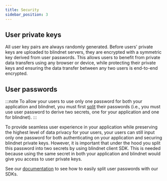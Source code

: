 ```yaml
---
title: Security
sidebar_position: 3
---
```



## User private keys

All user key pairs are always randomly generated. Before users' private keys are uploaded to blindnet servers, they are encrypted with a symmetric key derived from user passwords. This allows users to benefit from private data transfers using any browser or device, while protecting their private keys and ensuring the data transfer between any two users is end-to-end encrypted.

## User passwords

:::note
To allow your users to use only one password for both your application and blindnet, you must first [split](../guides/managing_users_access#splitting-secrets) their passwords (i.e., you must use user password to derive two secrets, one for your application and one for blindnet).
:::

To provide seamless user experience in your application while preserving the highest level of data privacy for your users, your users can still input only one password for both authenticating on your application and securing blindnet private keys. However, it is important that under the hood you split this password into two secrets by using blindnet client SDK. This is needed because using the same secret in both your application and blindnet would give you access to user private keys. 

See our [documentation](../guides/managing_users_access#splitting-secrets) to see how to easily split user passwords with our SDKs.
